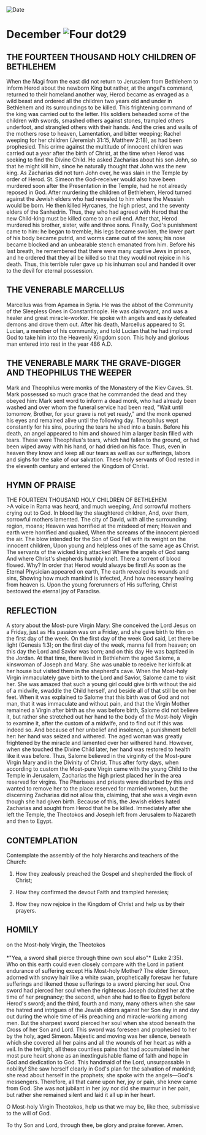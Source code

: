 
<RunningHead />
<Image src="/title-imprint.png" height={68} width={50} alt="Date" className="title-imprint"/>

# <div id="date">December <Image className="four-dot" src="/four-dot.png" height={15} width={15} alt="Four dot" />29</div>

## THE FOURTEEN THOUSAND HOLY CHILDREN OF BETHLEHEM

When the Magi from the east did not return to Jerusalem from Bethlehem to inform Herod about the newborn King but rather, at the angel's command, returned to their homeland another way, Herod became as enraged as a wild beast and ordered all the children two years old and under in Bethlehem and its surroundings to be killed. This frightening command of the king was carried out to the letter. His soldiers beheaded some of the children with swords, smashed others against stones, trampled others underfoot, and strangled others with their hands. And the cries and wails of the mothers rose to heaven, Lamentation, and bitter weeping; Rachel weeping for her children (Jeremiah 31:15, Matthew 2:18), as had been prophesied. This crime against the multitude of innocent children was carried out a year after the birth of Christ, at the time when Herod was seeking to find the Divine Child. He asked Zacharias about his son John, so that he might kill him, since he naturally thought that John was the new king. As Zacharias did not turn John over, he was slain in the Temple by order of Herod. St. Simeon the God-receiver would also have been murdered soon after the Presentation in the Temple, had he not already reposed in God. After murdering the children of Bethlehem, Herod turned against the Jewish elders who had revealed to him where the Messiah would be born. He then killed Hyrcanes, the high priest, and the seventy elders of the Sanhedrin. Thus, they who had agreed with Herod that the new Child-king must be killed came to an evil end. After that, Herod murdered his brother, sister, wife and three sons. Finally, God's punishment came to him: he began to tremble, his legs became swollen, the lower part of his body became putrid, and worms came out of the sores; his nose became blocked and an unbearable stench emanated from him. Before his last breath, he remembered that there were many captive Jews in prison, and he ordered that they all be killed so that they would not rejoice in his death. Thus, this terrible ruler gave up his inhuman soul and handed it over to the devil for eternal possession. 

## THE VENERABLE MARCELLUS

Marcellus was from Apamea in Syria. He was the abbot of the Community of the Sleepless Ones in Constantinople. He was clairvoyant, and was a healer and great miracle-worker. He spoke with angels and easily defeated demons and drove them out. After his death, Marcellus appeared to St. Lucian, a member of his community, and told Lucian that he had implored God to take him into the Heavenly Kingdom soon. This holy and glorious man entered into rest in the year 486 A.D.

## THE VENERABLE MARK THE GRAVE-DIGGER AND THEOPHILUS THE WEEPER

Mark and Theophilus were monks of the Monastery of the Kiev Caves. St. Mark possessed so much grace that he commanded the dead and they obeyed him: Mark sent word to inform a dead monk, who had already been washed and over whom the funeral service had been read, "Wait until tomorrow, Brother, for your grave is not yet ready," and the monk opened his eyes and remained alive until the following day. Theophilus wept constantly for his sins, pouring the tears he shed into a basin. Before his death, an angel appeared to him and showed him a larger basin filled with tears. These were Theophilus's tears, which had fallen to the ground, or had been wiped away with his hand, or had dried on his face. Thus, even in heaven they know and keep all our tears as well as our sufferings, labors and sighs for the sake of our salvation. These holy servants of God rested in the eleventh century and entered the Kingdom of Christ.


## HYMN OF PRAISE
<div style={{textAlign:'center', color:'crimson', fontWeight:'bold'}}>
THE FOURTEEN THOUSAND HOLY CHILDREN OF BETHLEHEM
</div>
>A voice in Rama was heard, and much weeping,  
And sorrowful mothers crying out to God.  
In blood lay the slaughtered children,  
And, over them, sorrowful mothers lamented.  
The city of David, with all the surrounding region, moans;  
Heaven was horrified at the misdeed of men;  
Heaven and earth were horrified and quaked,  
When the screams of the innocent pierced the air.  
The blow intended for the Son of God  
Fell with its weight on the innocent children,  
Upon young and helpless ones of the same age as Christ.  
The servants of the wicked king attacked  
Where the angels of God sang  
And where Christ's shepherds humbly knelt.  
There a torrent of blood flowed.  
Why? In order that Herod would always be first!  
As soon as the Eternal Physician appeared on earth,  
The earth revealed its wounds and sins,  
Showing how much mankind is infected,  
And how necessary healing from heaven is.  
Upon the young forerunners of His suffering,  
Christ bestowed the eternal joy of Paradise.  


## REFLECTION

A story about the Most-pure Virgin Mary: She conceived the Lord Jesus on a Friday, just as His passion was on a Friday, and she gave birth to Him on the first day of the week. On the first day of the week God said, Let there be light (Genesis 1:3); on the first day of the week, manna fell from heaven; on this day the Lord and Savior was born; and on this day He was baptized in the Jordan. At that time, there lived in Bethlehem the aged Salome, a kinswoman of Joseph and Mary. She was unable to receive her kinfolk at her house but visited them in the shepherd's cave. When the Most-holy Virgin immaculately gave birth to the Lord and Savior, Salome came to visit her. She was amazed that such a young girl could give birth without the aid of a midwife, swaddle the Child herself, and beside all of that still be on her feet. When it was explained to Salome that this birth was of God and not man, that it was immaculate and without pain, and that the Virgin Mother remained a Virgin after birth as she was before birth, Salome did not believe it, but rather she stretched out her hand to the body of the Most-holy Virgin to examine it, after the custom of a midwife, and to find out if this was indeed so. And because of her unbelief and insolence, a punishment befell her: her hand was seized and withered. The aged woman was greatly frightened by the miracle and lamented over her withered hand. However, when she touched the Divine Child later, her hand was restored to health like it was before. Thus, Salome believed in the virginity of the Most-pure Virgin Mary and in the Divinity of Christ. Thus after forty days, when according to custom the Most-pure Virgin came with the young Child to the Temple in Jerusalem, Zacharias the high priest placed her in the area reserved for virgins. The Pharisees and priests were disturbed by this and wanted to remove her to the place reserved for married women, but the discerning Zacharias did not allow this, claiming, that she was a virgin even though she had given birth. Because of this, the Jewish elders hated Zacharias and sought from Herod that he be killed. Immediately after she left the Temple, the Theotokos and Joseph left from Jerusalem to Nazareth and then to Egypt.


## CONTEMPLATION

Contemplate the assembly of the holy hierarchs and teachers of the Church:

1. How they zealously preached the Gospel and shepherded the flock of Christ;

2. How they confirmed the devout Faith and trampled heresies;

3. How they now rejoice in the Kingdom of Christ and help us by their prayers.


## HOMILY
<div style={{textAlign:'center', color:'crimson', fontWeight:'bold'}}>
on the Most-holy Virgin, the Theotokos
</div>
<br />
<div style={{textAlign:'right'}}>
*"Yea, a sword shall pierce through thine own soul also"* (Luke 2:35).
</div>
Who on this earth could even closely compare with the Lord in patient endurance of suffering except His Most-holy Mother? The elder Simeon, adorned with snowy hair like a white swan, prophetically foresaw her future sufferings and likened those sufferings to a sword piercing her soul. One sword had pierced her soul when the righteous Joseph doubted her at the time of her pregnancy; the second, when she had to flee to Egypt before Herod's sword; and the third, fourth and many, many others when she saw the hatred and intrigues of the Jewish elders against her Son day in and day out during the whole time of His preaching and miracle-working among men. But the sharpest sword pierced her soul when she stood beneath the Cross of her Son and Lord. This sword was foreseen and prophesied to her by the holy, aged Simeon. Majestic and moving was her silence, beneath which she covered all her pains and all the wounds of her heart as with a veil. In the twilight, all these countless pains that had accumulated in her most pure heart shone as an inextinguishable flame of faith and hope in God and dedication to God. This handmaid of the Lord, unsurpassable in nobility! She saw herself clearly in God's plan for the salvation of mankind; she read about herself in the prophets; she spoke with the angels—God's messengers. Therefore, all that came upon her, joy or pain, she knew came from God. She was not jubilant in her joy nor did she murmur in her pain, but rather she remained silent and laid it all up in her heart. 

O Most-holy Virgin Theotokos, help us that we may be, like thee, submissive to the will of God.

To thy Son and Lord, through thee, be glory and praise forever. Amen.